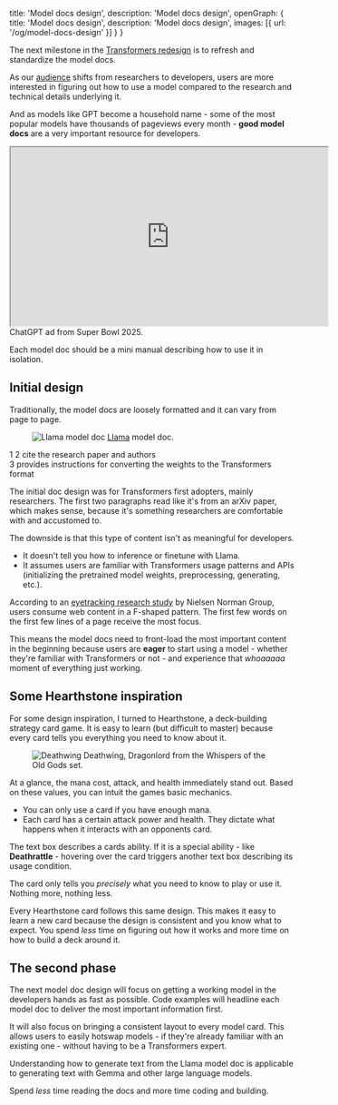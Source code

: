   title: 'Model docs design',
  description: 'Model docs design',
  openGraph: {
    title: 'Model docs design',
    description: 'Model docs design',
    images: [{ url: '/og/model-docs-design' }]
  }
}

The next milestone in the [Transformers redesign](/2024/redesigning-the-transformers-documentation) is to refresh and standardize the model docs.

As our [audience](/2024/redesigning-the-transformers-documentation#a-new-audience) shifts from researchers to developers, users are more interested in figuring out how to use a model compared to the research and technical details underlying it.

And as models like GPT become a household name - some of the most popular models have thousands of pageviews every month - **good model docs** are a very important resource for developers.

<iframe width="560" height="315" src="https://www.youtube.com/embed/kIhb5pEo_j0?si=hYdjx1Q6ODZJYNic" title="YouTube video player" allow="accelerometer; autoplay; clipboard-write; encrypted-media; gyroscope; picture-in-picture; web-share" allowFullScreen></iframe>
<Caption>ChatGPT ad from Super Bowl 2025.</Caption>

Each model doc should be a mini manual describing how to use it in isolation.

## Initial design

Traditionally, the model docs are loosely formatted and it can vary from page to page.

<Figure>
  <img className="rounded-xl" src="https://huggingface.co/datasets/stevhliu/personal-blog/resolve/main/llama-example.png" alt="Llama model doc" />
  <Caption><a href="https://huggingface.co/docs/transformers/main/en/model_doc/llama">Llama</a> model doc.</Caption>
</Figure>

<div className="space-y-4">
  <div className="flex gap-4">
    <span className="flex items-center justify-center w-6 h-6 rounded-full bg-red-100 text-red-600 text-sm font-medium font-semibold font-mono">
      1
    </span>
    <span className="flex items-center justify-center w-6 h-6 rounded-full bg-amber-100 text-amber-600 text-sm font-medium font-semibold font-mono">
      2
    </span>
    <span>cite the research paper and authors</span>
  </div>
  <div className="flex gap-4">
    <span className="flex items-center justify-center w-6 h-6 rounded-full bg-sky-100 text-sky-600 text-sm font-medium font-semibold font-mono">
      3
    </span>
    <span>provides instructions for converting the weights to the Transformers format</span>
  </div>
</div>

The initial doc design was for Transformers first adopters, mainly researchers. The first two paragraphs read like it's from an arXiv paper, which makes sense, because it's something researchers are comfortable with and accustomed to.

The downside is that this type of content isn't as meaningful for developers.

- It doesn't tell you how to inference or finetune with Llama.
- It assumes users are familiar with Transformers usage patterns and APIs (initializing the pretrained model weights, preprocessing, generating, etc.).

According to an [eyetracking research study](https://www.nngroup.com/articles/f-shaped-pattern-reading-web-content/) by Nielsen Norman Group, users consume web content in a F-shaped pattern. The first few words on the first few lines of a page receive the most focus.

This means the model docs need to front-load the most important content in the beginning because users are **eager** to start using a model - whether they're familiar with Transformers or not - and experience that *whoaaaaa* moment of everything just working.

## Some Hearthstone inspiration

For some design inspiration, I turned to Hearthstone, a deck-building strategy card game. It is easy to learn (but difficult to master) because every card tells you everything you need to know about it.

<Figure>
  <img className="rounded-xl" src="https://huggingface.co/datasets/stevhliu/personal-blog/resolve/main/deathwing.png" alt="Deathwing" />
  <Caption>Deathwing, Dragonlord from the Whispers of the Old Gods set.</Caption>
</Figure>

At a glance, the <span className="text-blue-500 font-medium font-semibold">mana cost</span>, <span className="text-amber-500 font-medium font-semibold">attack</span>, and <span className="text-red-500 font-medium font-semibold">health</span> immediately stand out. Based on these values, you can intuit the games basic mechanics.

- You can only use a card if you have enough mana.
- Each card has a certain attack power and health. They dictate what happens when it interacts with an opponents card.

The text box describes a cards ability. If it is a special ability - like **Deathrattle** - hovering over the card triggers another text box describing its usage condition.

The card only tells you *precisely* what you need to know to play or use it. Nothing more, nothing less.

Every Hearthstone card follows this same design. This makes it easy to learn a new card because the design is consistent and you know what to expect. You spend *less* time on figuring out how it works and more time on how to build a deck around it.

## The second phase

The next model doc design will focus on getting a working model in the developers hands as fast as possible. Code examples will headline each model doc to deliver the most important information first.

It will also focus on bringing a consistent layout to every model card. This allows users to easily hotswap models - if they're already familiar with an existing one - without having to be a Transformers expert.

Understanding how to generate text from the Llama model doc is applicable to generating text with Gemma and other large language models.

Spend *less* time reading the docs and more time coding and building.